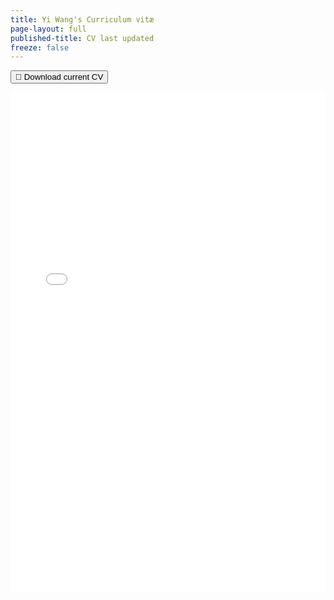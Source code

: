 ```yaml
---
title: Yi Wang's Curriculum vitæ
page-layout: full
published-title: CV last updated
freeze: false
---
```


:::{.text-center}
[<button class="btn btn-primary">📄 Download current CV</button>](content/pdfs/cv_yw.pdf){target="_blank"}
:::

<div class="embed-container">
  <iframe src="content/pdfs/cv_yw.pdf" style="border: none;" width="100%" height="800px"></iframe>
</div>

